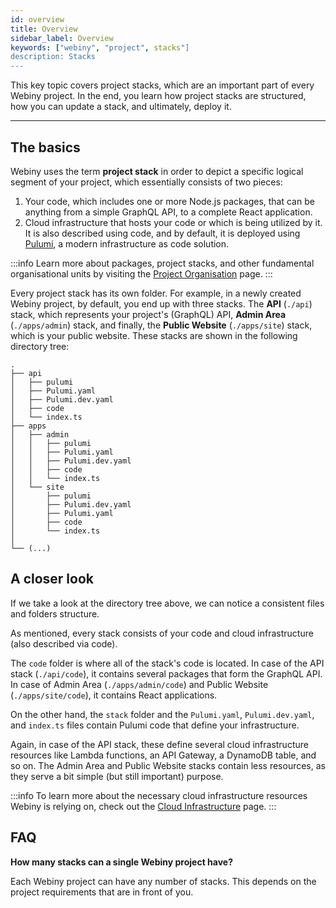 ```yaml
---
id: overview
title: Overview
sidebar_label: Overview
keywords: ["webiny", "project", stacks"]
description: Stacks
---
```



This key topic covers project stacks, which are an important part of every Webiny project. In the end, you learn how project stacks are structured, how you can update a stack, and ultimately, deploy it.

---

## The basics

Webiny uses the term **project stack** in order to depict a specific logical segment of your project, which essentially consists of two pieces:

1. Your code, which includes one or more Node.js packages, that can be anything from a simple GraphQL API, to a complete React application.
2. Cloud infrastructure that hosts your code or which is being utilized by it. It is also described using code, and by default, it is deployed using [Pulumi](https://www.pulumi.com/), a modern infrastructure as code solution.

:::info
Learn more about packages, project stacks, and other fundamental organisational units by visiting the [Project Organisation](/docs/key-topics/project-organisation) page.
:::

Every project stack has its own folder. For example, in a newly created Webiny project, by default, you end up with three stacks. The **API** (`./api`) stack, which represents your project's (GraphQL) API, **Admin Area** (`./apps/admin`) stack, and finally, the **Public Website**  (`./apps/site`) stack, which is your public website. These stacks are shown in the following directory tree:

```
.
├── api
│   ├── pulumi
│   ├── Pulumi.yaml
│   ├── Pulumi.dev.yaml
│   ├── code
│   └── index.ts
├── apps
│   ├── admin
│   │   ├── pulumi
│   │   ├── Pulumi.yaml
│   │   ├── Pulumi.dev.yaml
│   │   ├── code
│   │   └── index.ts
│   └── site
│       ├── pulumi
│       ├── Pulumi.dev.yaml
│       ├── Pulumi.yaml
│       ├── code
│       └── index.ts
│  
└── (...)
```

## A closer look
If we take a look at the directory tree above, we can notice a consistent files and folders structure.

As mentioned, every stack consists of your code and cloud infrastructure (also described via code).

The `code` folder is where all of the stack's code is located. In case of the API stack (`./api/code`), it contains several packages that form the GraphQL API. In case of Admin Area (`./apps/admin/code`) and Public Website (`./apps/site/code`), it contains React applications.

On the other hand, the `stack` folder and the `Pulumi.yaml`, `Pulumi.dev.yaml`, and `index.ts` files contain Pulumi code that define your infrastructure.

Again, in case of the API stack, these define several cloud infrastructure resources like Lambda functions, an API Gateway, a DynamoDB table, and so on. The Admin Area and Public Website stacks contain less resources, as they serve a bit simple (but still important) purpose.

:::info
To learn more about the necessary cloud infrastructure resources Webiny is relying on, check out the [Cloud Infrastructure](/docs/key-topics/cloud-infrastructure) page.
:::

## FAQ
**How many stacks can a single Webiny project have?**

Each Webiny project can have any number of stacks. This depends on the project requirements that are in front of you.
